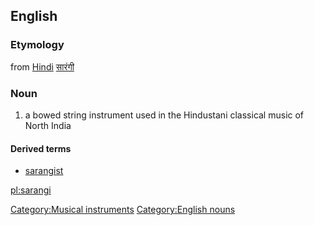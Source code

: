 ==English==
{{wikipedia|Sarangi}}
===Etymology===
from [[Hindi]] [[सारंगी]]
===Noun===
{{en-noun}}

#a bowed string instrument used in the Hindustani classical music of North India

====Derived terms====
*[[sarangist]]
[[Category:Musical instruments]]
[[Category:English nouns]]

[[pl:sarangi]]